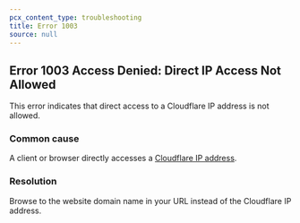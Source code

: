 ```yaml
---
pcx_content_type: troubleshooting
title: Error 1003
source: null
---
```


## Error 1003 Access Denied: Direct IP Access Not Allowed

This error indicates that direct access to a Cloudflare IP address is not allowed.

### Common cause

A client or browser directly accesses a [Cloudflare IP address](https://www.cloudflare.com/ips).

### Resolution

Browse to the website domain name in your URL instead of the Cloudflare IP address.

